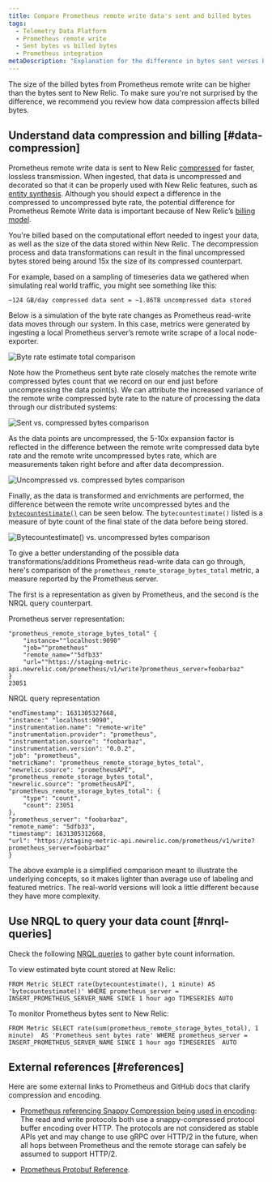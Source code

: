 ```yaml
---
title: Compare Prometheus remote write data's sent and billed bytes
tags:
  - Telemetry Data Platform
  - Prometheus remote write
  - Sent bytes vs billed bytes
  - Prometheus integration
metaDescription: "Explanation for the difference in bytes sent versus bytes stored and billed for Prometheus remote write data."
---
```






The size of the billed bytes from Prometheus remote write can be higher than the bytes sent to New Relic. To make sure you're not surprised by the difference, we recommend you review how data compression affects billed bytes.

## Understand data compression and billing [#data-compression]

Prometheus remote write data is sent to New Relic [compressed](https://prometheus.io/docs/prometheus/latest/storage/#remote-storage-integrations) for faster, lossless transmission. When ingested, that data is uncompressed and decorated so that it can be properly used with New Relic features, such as [entity synthesis](/docs/new-relic-one/use-new-relic-one/core-concepts/what-entity-new-relic/#entity-synthesis). Although you should expect a difference in the compressed to uncompressed byte rate, the potential difference for Prometheus Remote Write data is important because of New Relic’s [billing model](/docs/accounts/accounts-billing/new-relic-one-pricing-billing/new-relic-one-pricing-billing/#usage-calculation).

You're billed based on the computational effort needed to ingest your data, as well as the size of the data stored within New Relic. The decompression process and data transformations can result in the final uncompressed bytes stored being around 15x the size of its compressed counterpart.

For example, based on a sampling of timeseries data we gathered when simulating real world traffic, you might see something like this:

```
~124 GB/day compressed data sent = ~1.86TB uncompressed data stored
```

Below is a simulation of the byte rate changes as Prometheus read-write data moves through our system. In this case, metrics were generated by ingesting a local Prometheus server’s remote write scrape of a local node-exporter.

<img
  title="Byte rate estimate total comparison"
  alt="Byte rate estimate total comparison"
  src={infrastructureByteRateEstimate}
/>

Note how the Prometheus sent byte rate closely matches the remote write compressed bytes count that we record on our end just before uncompressing the data point(s). We can attribute the increased variance of the remote write compressed byte rate to the nature of processing the data through our distributed systems:

<img
  title="Sent vs. compressed bytes comparison"
  alt="Sent vs. compressed bytes comparison"
  src={infrastructureSentvsCompressedChart}
/>

As the data points are uncompressed, the 5-10x expansion factor is reflected in the difference between the remote write compressed data byte rate and the remote write uncompressed bytes rate, which are measurements taken right before and after data decompression.

<img
  title="Uncompressed vs. compressed bytes comparison"
  alt="Uncompressed vs. compressed bytes comparison"
  src={infrastructureUncompressedvsCompressedChart}
/>

Finally, as the data is transformed and enrichments are performed, the difference between the remote write uncompressed bytes and the [`bytecountestimate()`](/docs/accounts/accounts-billing/new-relic-one-pricing-billing/usage-queries-alerts/#byte-count-estimate) can be seen below. The `bytecountestimate()` listed is a measure of byte count of the final state of the data before being stored.

<img
  title="Bytecountestimate() vs. uncompressed bytes comparison"
  alt="Bytecountestimate() vs. uncompressed bytes comparison"
  src={infrastructureCountEstimatevsUncompressedChart}
/>

To give a better understanding of the possible data transformations/additions Prometheus read-write data can go through, here's comparison of the `prometheus_remote_storage_bytes_total` metric, a measure reported by the Prometheus server.

The first is a representation as given by Prometheus, and the second is the NRQL query counterpart.

Prometheus server representation:

```
"prometheus_remote_storage_bytes_total" {
	"instance=""localhost:9090"
	"job=""prometheus"
	"remote_name=""5dfb33"
	"url=""https://staging-metric-api.newrelic.com/prometheus/v1/write?prometheus_server=foobarbaz"
}
23051
```

NRQL query representation

```
"endTimestamp": 1631305327668,
"instance:" "localhost:9090",
"instrumentation.name": "remote-write"
"instrumentation.provider": "prometheus",
"instrumentation.source": "foobarbaz",
"instrumentation.version": "0.0.2",
"job": "prometheus",
"metricName": "prometheus_remote_storage_bytes_total",
"newrelic.source": "prometheusAPI",
"prometheus_remote_storage_bytes_total",
"newrelic.source": "prometheusAPI",
"prometheus_remote_storage_bytes_total": {
	"type": "count",
	"count": 23051
},
"prometheus_server": "foobarbaz",
"remote_name": "5dfb33",
"timestamp": 1631305312668,
"url": "https://staging-metric-api.newrelic.com/prometheus/v1/write?prometheus_server=foobarbaz"
}
```

<Callout variant="tip">
  The above example is a simplified comparison meant to illustrate the underlying concepts, so it makes lighter than average use of labeling and featured metrics. The real-world versions will look a little different because they have more complexity.
</Callout>

## Use NRQL to query your data count [#nrql-queries]

Check the following [NRQL queries](/docs/query-your-data/nrql-new-relic-query-language/get-started/introduction-nrql-new-relics-query-language/) to gather byte count information.

To view estimated byte count stored at New Relic:

```
FROM Metric SELECT rate(bytecountestimate(), 1 minute) AS 'bytecountestimate()' WHERE prometheus_server = INSERT_PROMETHEUS_SERVER_NAME SINCE 1 hour ago TIMESERIES AUTO
```

To monitor Prometheus bytes sent to New Relic:

```
FROM Metric SELECT rate(sum(prometheus_remote_storage_bytes_total), 1 minute)  AS 'Prometheus sent bytes rate' WHERE prometheus_server = INSERT_PROMETHEUS_SERVER_NAME SINCE 1 hour ago TIMESERIES  AUTO 
```

## External references [#references]

Here are some external links to Prometheus and GitHub docs that clarify compression and encoding.

* [Prometheus referencing Snappy Compression being used in encoding](https://prometheus.io/docs/prometheus/latest/storage/#overview): The read and write protocols both use a snappy-compressed protocol buffer encoding over HTTP. The protocols are not considered as stable APIs yet and may change to use gRPC over HTTP/2 in the future, when all hops between Prometheus and the remote storage can safely be assumed to support HTTP/2.

* [Prometheus Protobuf Reference](https://github.com/prometheus/prometheus/blob/main/prompb/types.proto#L58-L64).
